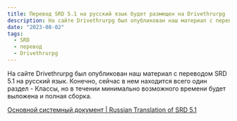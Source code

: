 ```yaml
---
title: Перевод SRD 5.1 на русский язык будет размещен на Drivethrurpg
description: На сайте Drivethrurpg был опубликован наш материал с переводом SRD 5.1 на русский язык. Конечно, сейчас в нем находится всего один раздел - Классы, но в течении минимально возможного времени будет выложена и полная сборка
date: "2023-08-02"
tags:
  - SRD
  - перевод
  - Drivethrurpg
---
```


На сайте Drivethrurpg был опубликован наш материал с переводом SRD 5.1 на русский язык. Конечно, сейчас в нем находится всего один раздел - Классы, но в течении минимально возможного времени будет выложена и полная сборка.

[Основной системный документ | Russian Translation of SRD 5.1](https://www.drivethrurpg.com/product/401790/----Russian-Translation-of-SRD-51)
